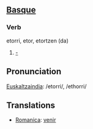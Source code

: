 ==[[Basque]]==
===Verb===
etorri, etor, etortzen (da)
#[[-]]
==Pronunciation==
[[Euskaltzaindia]]: /etorri/, /ethorri/

==Translations==
*[[Romanica]]: [[venir]]